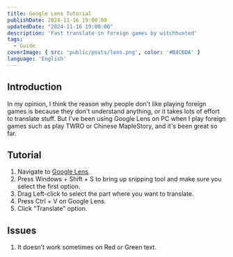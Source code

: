 ```yaml
---
title: Google Lens Tutorial
publishDate: 2024-11-16 19:00:00
updatedDate: "2024-11-16 19:00:00"
description: 'Fast translate in foreign games by witchhunted'
tags:
  - Guide
coverImage: { src: 'public/posts/lens.png', color: '#B4C6DA' }
language: 'English'
---
```



## Introduction

In my opinion, I think the reason why people don't like playing foreign games is because they don't understand anything, or it takes lots of effort to translate stuff.
But I've been using Google Lens on PC when I play foreign games such as play TWRO or Chinese MapleStory, and it's been great so far.

## Tutorial

1. Navigate to [Google Lens](https://lens.google.com/search?p=a).
2. Press Windows + Shift + S to bring up snipping tool and make sure you select the first option.
3. Drag Left-click to select the part where you want to translate.
4. Press Ctrl + V on Google Lens.
5. Click "Translate" option.

## Issues

1. It doesn't work sometimes on Red or Green text.